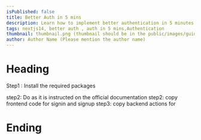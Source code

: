 ```yaml
---
isPublished: false
title: Better Auth in 5 mins
description: Learn how to implement better authentication in 5 minutes in your Next.js app.
tags: nextjs14, better auth , auth in 5 mins,Authentication
thumbnail: thumbnail.png (thumbnail should be in the public/images/guide folder)
author: Author Name (Please mention the author name)
---
```


# Heading 
Step1 : Install the required packages


step2: Do as it is instructed on the official documentation
step2: copy frontend code for signin and signup
step3: copy backend actions for 




# Ending